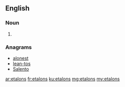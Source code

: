 ==English==

===Noun===
{{head|en|plural}}

# {{plural of|etalon|lang=en|nocat=1}}

===Anagrams===
* [[alonest#English|alonest]]
* [[lean-tos#English|lean-tos]]
* [[Salento#English|Salento]]

[[ar:etalons]]
[[fr:etalons]]
[[ku:etalons]]
[[mg:etalons]]
[[my:etalons]]